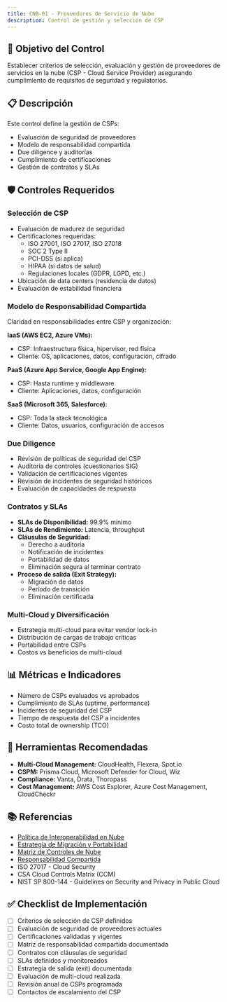 ```yaml
---
title: CNB-01 - Proveedores de Servicio de Nube
description: Control de gestión y selección de CSP
---
```


## 🎯 Objetivo del Control

Establecer criterios de selección, evaluación y gestión de proveedores de servicios en la nube (CSP - Cloud Service Provider) asegurando cumplimiento de requisitos de seguridad y regulatorios.

## 📋 Descripción

Este control define la gestión de CSPs:
- Evaluación de seguridad de proveedores
- Modelo de responsabilidad compartida
- Due diligence y auditorías
- Cumplimiento de certificaciones
- Gestión de contratos y SLAs

## 🛡️ Controles Requeridos

### Selección de CSP
- Evaluación de madurez de seguridad
- Certificaciones requeridas:
  - ISO 27001, ISO 27017, ISO 27018
  - SOC 2 Type II
  - PCI-DSS (si aplica)
  - HIPAA (si datos de salud)
  - Regulaciones locales (GDPR, LGPD, etc.)
- Ubicación de data centers (residencia de datos)
- Evaluación de estabilidad financiera

### Modelo de Responsabilidad Compartida
Claridad en responsabilidades entre CSP y organización:

**IaaS (AWS EC2, Azure VMs):**
- CSP: Infraestructura física, hipervisor, red física
- Cliente: OS, aplicaciones, datos, configuración, cifrado

**PaaS (Azure App Service, Google App Engine):**
- CSP: Hasta runtime y middleware
- Cliente: Aplicaciones, datos, configuración

**SaaS (Microsoft 365, Salesforce):**
- CSP: Toda la stack tecnológica
- Cliente: Datos, usuarios, configuración de accesos

### Due Diligence
- Revisión de políticas de seguridad del CSP
- Auditoría de controles (cuestionarios SIG)
- Validación de certificaciones vigentes
- Revisión de incidentes de seguridad históricos
- Evaluación de capacidades de respuesta

### Contratos y SLAs
- **SLAs de Disponibilidad:** 99.9% mínimo
- **SLAs de Rendimiento:** Latencia, throughput
- **Cláusulas de Seguridad:**
  - Derecho a auditoría
  - Notificación de incidentes
  - Portabilidad de datos
  - Eliminación segura al terminar contrato
- **Proceso de salida (Exit Strategy):**
  - Migración de datos
  - Período de transición
  - Eliminación certificada

### Multi-Cloud y Diversificación
- Estrategia multi-cloud para evitar vendor lock-in
- Distribución de cargas de trabajo críticas
- Portabilidad entre CSPs
- Costos vs beneficios de multi-cloud

## 📊 Métricas e Indicadores

- Número de CSPs evaluados vs aprobados
- Cumplimiento de SLAs (uptime, performance)
- Incidentes de seguridad del CSP
- Tiempo de respuesta del CSP a incidentes
- Costo total de ownership (TCO)

## 🔗 Herramientas Recomendadas

- **Multi-Cloud Management:** CloudHealth, Flexera, Spot.io
- **CSPM:** Prisma Cloud, Microsoft Defender for Cloud, Wiz
- **Compliance:** Vanta, Drata, Thoropass
- **Cost Management:** AWS Cost Explorer, Azure Cost Management, CloudCheckr

## 📚 Referencias

- [Política de Interoperabilidad en Nube](/docs/kudo/politicas/politica-interoperabilidad-nube)
- [Estrategia de Migración y Portabilidad](/docs/kudo/politicas/estrategia-migracion-portabilidad)
- [Matriz de Controles de Nube](/docs/kudo/matriz-controles-nube-mcn)
- [Responsabilidad Compartida](/docs/kudo/responsabilidad-compartida)
- ISO 27017 - Cloud Security
- CSA Cloud Controls Matrix (CCM)
- NIST SP 800-144 - Guidelines on Security and Privacy in Public Cloud

## ✅ Checklist de Implementación

- [ ] Criterios de selección de CSP definidos
- [ ] Evaluación de seguridad de proveedores actuales
- [ ] Certificaciones validadas y vigentes
- [ ] Matriz de responsabilidad compartida documentada
- [ ] Contratos con cláusulas de seguridad
- [ ] SLAs definidos y monitoreados
- [ ] Estrategia de salida (exit) documentada
- [ ] Evaluación de multi-cloud realizada
- [ ] Revisión anual de CSPs programada
- [ ] Contactos de escalamiento del CSP
